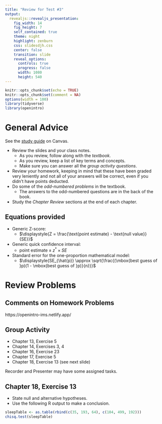 ```yaml
---
title: "Review for Test #3"
output: 
  revealjs::revealjs_presentation:
    fig_width: 14 
    fig_height: 7
    self_contained: true
    theme: night
    highlight: zenburn
    css: slidesdjh.css
    center: false
    transition: slide
    reveal_options:
      controls: true
      progress: false
      width: 1080
      height: 540
---
```


```r
knitr::opts_chunk$set(echo = TRUE)
knitr::opts_chunk$set(comment = NA)
options(width = 100)
library(tidyverse)
library(openintro)
```

# General Advice 

See the [study guide](https://westmont.instructure.com/courses/8503/files/602415) on Canvas.

- Review the slides and your class notes. 
    - As you review, follow along with the *textbook*.
    - As you review, keep a list of key terms and concepts.
    - Make sure you can answer all the *group activity questions*.
- Review your homework, keeping in mind that these have been graded very leniently and not all of your answers will be correct, even if you didn't have points deducted.
- Do some of the *odd-numbered problems* in the textbook.
    - The answers to the odd-numbered questions are in the back of the book.
- Study the *Chapter Review* sections at the end of each chapter.

## Equations provided

- Generic Z-score:
    - $\displaystyle{Z = \frac{\text{point estimate} - \text{null value}}{SE}}$ 
- Generic quick confidence interval:
    - $\text{point estimate} \pm z^* \times SE$ 
- Standard error for the one-proportion mathematical model:
    - $\displaystyle{SE_{\hat{p}} \approx \sqrt{\frac{(\mbox{best guess of }p)(1 - \mbox{best guess of }p)}{n}}}$

# Review Problems

## Comments on Homework Problems

https://openintro-ims.netlify.app/

## Group Activity

- Chapter 13, Exercise 5
- Chapter 14, Exercises 3, 4
- Chapter 16, Exercise 23
- Chapter 17, Exercise 5
- Chapter 18, Exercise 13 (see next slide)

Recorder and Presenter may have some assigned tasks.

## Chapter 18, Exercise 13

- State null and alternative hypotheses.
- Use the following R output to make a conclusion.

```r
sleepTable <- as.table(rbind(c(35, 193, 64), c(104, 499, 192)))
chisq.test(sleepTable)
```



